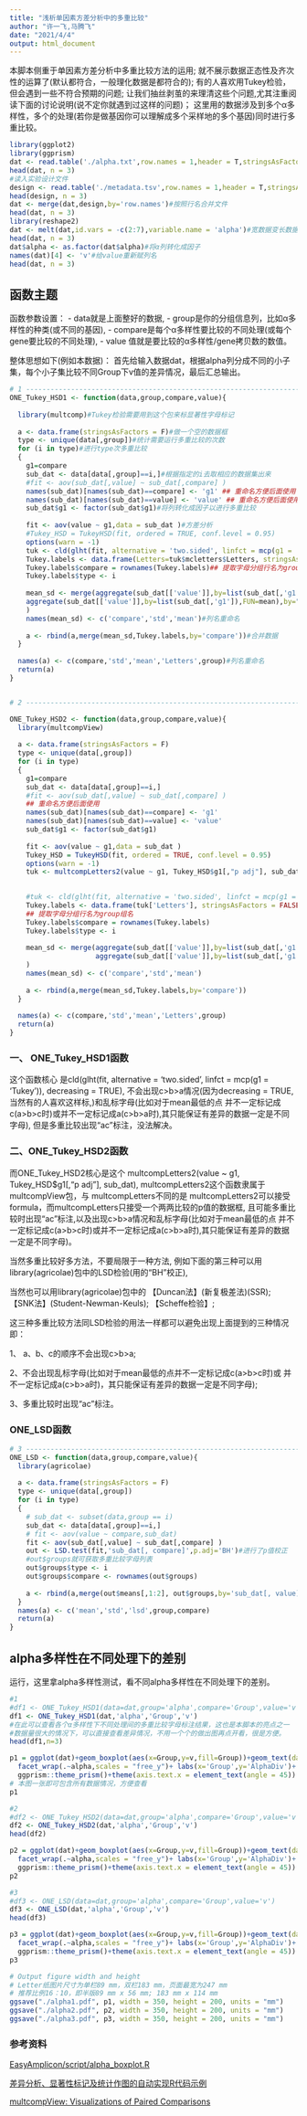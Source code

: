 ---
title: "浅析单因素方差分析中的多重比较"
author: "许一飞,马腾飞"
date: "2021/4/4"
output: html_document
---

本脚本侧重于单因素方差分析中多重比较方法的运用;
就不展示数据正态性及齐次性的运算了(默认都符合，一般理化数据是都符合的);
有的人喜欢用Tukey检验，但会遇到一些不符合预期的问题;
让我们抽丝剥茧的来理清这些个问题,尤其注重阅读下面的讨论说明(说不定你就遇到过这样的问题)；
这里用的数据涉及到多个α多样性，多个的处理(若你是做基因你可以理解成多个采样地的多个基因)同时进行多重比较。

```{r}
library(ggplot2)
library(ggprism)
dat <- read.table('./alpha.txt',row.names = 1,header = T,stringsAsFactors = F)#读入α多样性数据
head(dat, n = 3)
#读入实验设计文件
design <- read.table('./metadata.tsv',row.names = 1,header = T,stringsAsFactors = F)
head(design, n = 3)
dat <- merge(dat,design,by='row.names')#按照行名合并文件
head(dat, n = 3)
library(reshape2)
dat <- melt(dat,id.vars = -c(2:7),variable.name = 'alpha')#宽数据变长数据
head(dat, n = 3)
dat$alpha <- as.factor(dat$alpha)#将α列转化成因子
names(dat)[4] <- 'v'#给value重新赋列名
head(dat, n = 3)
```

## 函数主题

函数参数设置：
- data就是上面整好的数据,
- group是你的分组信息列，比如α多样性的种类(或不同的基因),
- compare是每个α多样性要比较的不同处理(或每个gene要比较的不同处理),
- value 值就是要比较的α多样性/gene拷贝数的数值。

整体思想如下(例如本数据)：
首先给输入数据dat，根据alpha列分成不同的小子集，每个小子集比较不同Group下v值的差异情况，最后汇总输出。

```{r}
# 1 -----------------------------------------------------------------------
ONE_Tukey_HSD1 <- function(data,group,compare,value){
 
  library(multcomp)#Tukey检验需要用到这个包来标显著性字母标记
  
  a <- data.frame(stringsAsFactors = F)#做一个空的数据框
  type <- unique(data[,group])#统计需要运行多重比较的次数
  for (i in type)#进行type次多重比较
  {
    g1=compare
    sub_dat <- data[data[,group]==i,]#根据指定的i去取相应的数据集出来
    #fit <- aov(sub_dat[,value] ~ sub_dat[,compare] )
    names(sub_dat)[names(sub_dat)==compare] <- 'g1' ## 重命名方便后面使用
    names(sub_dat)[names(sub_dat)==value] <- 'value' ## 重命名方便后面使用
    sub_dat$g1 <- factor(sub_dat$g1)#将列转化成因子以进行多重比较
    
    fit <- aov(value ~ g1,data = sub_dat )#方差分析
    #Tukey_HSD = TukeyHSD(fit, ordered = TRUE, conf.level = 0.95)
    options(warn = -1)
    tuk <- cld(glht(fit, alternative = 'two.sided', linfct = mcp(g1 = 'Tukey')), decreasing = TRUE)#Tukey检验多重比较
    Tukey.labels <- data.frame(Letters=tuk$mcletters$Letters, stringsAsFactors = FALSE)#获取多重比较字母标注
    Tukey.labels$compare = rownames(Tukey.labels)## 提取字母分组行名为group组名
    Tukey.labels$type <- i
    
    mean_sd <- merge(aggregate(sub_dat[['value']],by=list(sub_dat[,'g1']),FUN=sd),#获取数据标准差
    aggregate(sub_dat[['value']],by=list(sub_dat[,'g1']),FUN=mean),by="Group.1"#获取数据均值
    )
    names(mean_sd) <- c('compare','std','mean')#列名重命名
    
    a <- rbind(a,merge(mean_sd,Tukey.labels,by='compare'))#合并数据
  }
 
  names(a) <- c(compare,'std','mean','Letters',group)#列名重命名
  return(a)
}


# 2 -----------------------------------------------------------------------

ONE_Tukey_HSD2 <- function(data,group,compare,value){
  library(multcompView)
  
  a <- data.frame(stringsAsFactors = F)
  type <- unique(data[,group])
  for (i in type)
  {
    g1=compare
    sub_dat <- data[data[,group]==i,]
    #fit <- aov(sub_dat[,value] ~ sub_dat[,compare] )
    ## 重命名方便后面使用
    names(sub_dat)[names(sub_dat)==compare] <- 'g1'
    names(sub_dat)[names(sub_dat)==value] <- 'value'
    sub_dat$g1 <- factor(sub_dat$g1)
    
    fit <- aov(value ~ g1,data = sub_dat )
    Tukey_HSD = TukeyHSD(fit, ordered = TRUE, conf.level = 0.95)
    options(warn = -1)
    tuk <- multcompLetters2(value ~ g1, Tukey_HSD$g1[,"p adj"], sub_dat)

    
    #tuk <- cld(glht(fit, alternative = 'two.sided', linfct = mcp(g1 = 'Tukey')), decreasing = TRUE)
    Tukey.labels <- data.frame(tuk['Letters'], stringsAsFactors = FALSE)
    ## 提取字母分组行名为group组名
    Tukey.labels$compare = rownames(Tukey.labels)
    Tukey.labels$type <- i
    
    mean_sd <- merge(aggregate(sub_dat[['value']],by=list(sub_dat[,'g1']),FUN=sd),
                     aggregate(sub_dat[['value']],by=list(sub_dat[,'g1']),FUN=mean),by="Group.1"
    )
    names(mean_sd) <- c('compare','std','mean')
    
    a <- rbind(a,merge(mean_sd,Tukey.labels,by='compare'))
  }
  
  names(a) <- c(compare,'std','mean','Letters',group)
  return(a)
}
```

### 一、 ONE_Tukey_HSD1函数

这个函数核心
是cld(glht(fit, alternative = 'two.sided', linfct = mcp(g1 = 'Tukey')), decreasing = TRUE),
不会出现c>b>a情况(因为decreasing = TRUE,当然有的人喜欢这样标,)和乱标字母(比如对于mean最低的点
并不一定标记成c(a>b>c时)或并不一定标记成a(c>b>a时),其只能保证有差异的数据一定是不同字母),
但是多重比较出现“ac”标注，没法解决。

### 二、ONE_Tukey_HSD2函数

而ONE_Tukey_HSD2核心是这个 multcompLetters2(value ~ g1, Tukey_HSD$g1[,"p adj"], sub_dat),
multcompLetters2这个函数隶属于multcompView包，与 multcompLetters不同的是
multcompLetters2可以接受formula，而multcompLetters只接受一个两两比较的p值的数据框,
且可能多重比较时出现“ac”标注,以及出现c>b>a情况和乱标字母(比如对于mean最低的点
并不一定标记成c(a>b>c时)或并不一定标记成a(c>b>a时),其只能保证有差异的数据一定是不同字母)。

当然多重比较好多方法，不要局限于一种方法,
例如下面的第三种可以用library(agricolae)包中的LSD检验(用的“BH”校正),

当然也可以用library(agricolae)包中的
【Duncan法】(新复极差法)(SSR);
【SNK法】(Student-Newman-Keuls);
【Scheffe检验】;

这三种多重比较方法同LSD检验的用法一样都可以避免出现上面提到的三种情况即：

1、 a、b、c的顺序不会出现c>b>a;

2、不会出现乱标字母(比如对于mean最低的点并不一定标记成c(a>b>c时)或
并不一定标记成a(c>b>a时)，其只能保证有差异的数据一定是不同字母);

3、多重比较时出现“ac”标注。

### ONE_LSD函数

```{r}
# 3 -----------------------------------------------------------------------
ONE_LSD <- function(data,group,compare,value){
  library(agricolae)
  
  a <- data.frame(stringsAsFactors = F)
  type <- unique(data[,group])
  for (i in type)
  {
    # sub_dat <- subset(data,group == i)
    sub_dat <- data[data[,group]==i,]
    # fit <- aov(value ~ compare,sub_dat)
    fit <- aov(sub_dat[,value] ~ sub_dat[,compare] )
    out <- LSD.test(fit,'sub_dat[, compare]',p.adj='BH')#进行了p值校正
    #out$groups就可获取多重比较字母列表
    out$groups$type <- i
    out$groups$compare <- rownames(out$groups)
    
    a <- rbind(a,merge(out$means[,1:2], out$groups,by='sub_dat[, value]'))
  }
  names(a) <- c('mean','std','lsd',group,compare)
  return(a)
}
```

## alpha多样性在不同处理下的差别

运行，这里拿alpha多样性测试，看不同alpha多样性在不同处理下的差别。

```{r}
#1
#df1 <- ONE_Tukey_HSD1(data=dat,group='alpha',compare='Group',value='v')
df1 <- ONE_Tukey_HSD1(dat,'alpha','Group','v')
#在此可以查看各个α多样性下不同处理间的多重比较字母标注结果，这也是本脚本的亮点之一
#数据量很大的情况下，可以直接查看差异情况，不用一个个的做出图再点开看，很是方便。
head(df1,n=3)
```

```{r}
p1 = ggplot(dat)+geom_boxplot(aes(x=Group,y=v,fill=Group))+geom_text(data=df1,aes(x=Group,y=mean+1.3*std,label=Letters))+
  facet_wrap(.~alpha,scales = "free_y")+ labs(x='Group',y='AlphaDiv')+
  ggprism::theme_prism()+theme(axis.text.x = element_text(angle = 45))
# 本图一张即可包含所有数据情况，方便查看
p1
```

```{r}
#2
#df2 <- ONE_Tukey_HSD2(data=dat,group='alpha',compare='Group',value='v')
df2 <- ONE_Tukey_HSD2(dat,'alpha','Group','v')
head(df2) 
```

```{r}
p2 = ggplot(dat)+geom_boxplot(aes(x=Group,y=v,fill=Group))+geom_text(data=df2,aes(x=Group,y=mean+1.3*std,label=Letters))+
  facet_wrap(.~alpha,scales = "free_y")+ labs(x='Group',y='AlphaDiv')+
  ggprism::theme_prism()+theme(axis.text.x = element_text(angle = 45))
p2
```

```{r}
#3
#df3 <- ONE_LSD(data=dat,group='alpha',compare='Group',value='v')
df3 <- ONE_LSD(dat,'alpha','Group','v')
head(df3)
```

```{r}
p3 = ggplot(dat)+geom_boxplot(aes(x=Group,y=v,fill=Group))+geom_text(data=df3,aes(x=Group,y=mean+1.3*std,label=lsd))+
  facet_wrap(.~alpha,scales = "free_y")+ labs(x='Group',y='AlphaDiv')+
  ggprism::theme_prism()+theme(axis.text.x = element_text(angle = 45))
p3
```

```{r}
# Output figure width and height  
# Letter纸图片尺寸为单栏89 mm，双栏183 mm，页面最宽为247 mm
# 推荐比例16：10，即半版89 mm x 56 mm; 183 mm x 114 mm
ggsave("./alpha1.pdf", p1, width = 350, height = 200, units = "mm")
ggsave("./alpha2.pdf", p2, width = 350, height = 200, units = "mm")
ggsave("./alpha3.pdf", p3, width = 350, height = 200, units = "mm")
```


### 参考资料

[EasyAmplicon/script/alpha_boxplot.R](https://github.com/YongxinLiu/EasyAmplicon/blob/master/script/alpha_boxplot.R)

[差异分析、显著性标记及统计作图的自动实现R代码示例
](https://mp.weixin.qq.com/s?__biz=MzIxNzc1Mzk3NQ==&mid=2247484058&idx=1&sn=f75253399bdaed7a858bd0bd1b340af0&chksm=97f5b282a0823b944608b99fcba532dc90b949130477d5e34c32eb84d204c0eb493eafcbde2c&token=66128012&lang=zh_CN&scene=21#wechat_redirect)

[multcompView: Visualizations of Paired Comparisons](https://cran.r-project.org/web/packages/multcompView/index.html)

